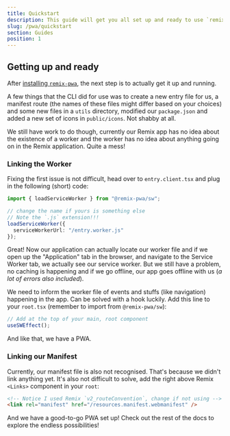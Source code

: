 ```yaml
---
title: Quickstart
description: This guide will get you all set up and ready to use `remix-pwa` in your Remix application.
slug: /pwa/quickstart
section: Guides
position: 1
---
```


## Getting up and ready 

After [installing `remix-pwa`](/pwa/installation), the next step is to actually get it up and running.

A few things that the CLI did for use was to create a new entry file for us, a manifest route (the names of these files might differ based on your choices) 
and some new files in a `utils` directory, modified our `package.json` and added a new set of icons in `public/icons`. Not shabby at all.

We still have work to do though, currently our Remix app has no idea about the existence of a worker and the worker has no idea 
about anything going on in the Remix application. Quite a mess!

### Linking the Worker

Fixing the first issue is not difficult, head over to `entry.client.tsx` and plug in the following (short) code:

```ts
import { loadServiceWorker } from "@remix-pwa/sw";

// change the name if yours is something else
// Note the `.js` extension!!!
loadServiceWorker({
  serviceWorkerUrl: "/entry.worker.js"
});
```

Great! Now our application can actually locate our worker file 
and if we open up the "Application" tab in the browser, and navigate to the Service Worker tab, 
we actually see our service worker. But we still have a problem, no caching is happening 
and if we go offline, our app goes offline with us (*a lot of errors also included*). 

We need to inform the worker file of events and stuffs (like navigation) happening in the app. Can be solved with a hook luckily.
Add this line to your `root.tsx` (remember to import from `@remix-pwa/sw`):

```ts 
// Add at the top of your main, root component
useSWEffect();
```

And like that, we have a PWA. 

### Linking our Manifest 

Currently, our manifest file is also not recognised. That's because we didn't link anything yet.
It's also not difficult to solve, add the right above Remix `<Links>` component in your `root`:

```html 
<!-- Notice I used Remix `v2_routeConvention`, change if not using -->
<link rel="manifest" href="/resources.manifest.webmanifest" />
```

And we have a good-to-go PWA set up! Check out the rest of the docs to explore the endless possibilities!
